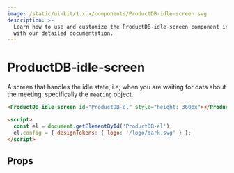 ```yaml
---
image: /static/ui-kit/1.x.x/components/ProductDB-idle-screen.svg
description: >-
  Learn how to use and customize the ProductDB-idle-screen component in ProductDB's UI Kit
  with our detailed documentation.
---
```


# ProductDB-idle-screen

A screen that handles the idle state,
i.e; when you are waiting for data about the meeting, specifically the `meeting` object.

```html
<ProductDB-idle-screen id="ProductDB-el" style="height: 360px"></ProductDB-idle-screen>

<script>
  const el = document.getElementById('ProductDB-el');
  el.config = { designTokens: { logo: '/logo/dark.svg' } };
</script>
```

## Props

<PropsTable of="ProductDB-idle-screen" />

<head>
  <title>UI Kit ProductDB-idle-screen</title>
</head>
